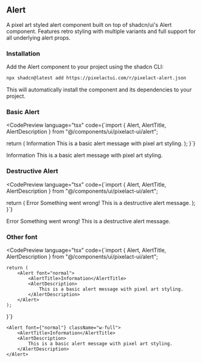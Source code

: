 
## Alert

A pixel art styled alert component built on top of shadcn/ui's Alert component. Features retro styling with multiple variants and full support for all underlying alert props.

### Installation

Add the Alert component to your project using the shadcn CLI:

```bash
npx shadcn@latest add https://pixelactui.com/r/pixelact-alert.json
```

This will automatically install the component and its dependencies to your project.

### Basic Alert

<CodePreview 
  language="tsx"
  code={`import { Alert, AlertTitle, AlertDescription } from "@/components/ui/pixelact-ui/alert";

  return (
    <Alert>
      <AlertTitle>Information</AlertTitle>
      <AlertDescription>
        This is a basic alert message with pixel art styling.
      </AlertDescription>
    </Alert>
  );
}`}
>
  <Alert className="w-full">
    <AlertTitle>Information</AlertTitle>
    <AlertDescription>
      This is a basic alert message with pixel art styling.
    </AlertDescription>
  </Alert>
</CodePreview>

### Destructive Alert

<CodePreview 
  language="tsx"
  code={`import { Alert, AlertTitle, AlertDescription } from "@/components/ui/pixelact-ui/alert";

  return (
    <Alert variant="destructive">
      <AlertTitle>Error</AlertTitle>
      <AlertDescription>
        Something went wrong! This is a destructive alert message.
      </AlertDescription>
    </Alert>
  );
}`}
>
  <Alert variant="destructive" className="w-full">
    <AlertTitle>Error</AlertTitle>
    <AlertDescription>Something went wrong! This is a destructive alert message.</AlertDescription>
  </Alert>
</CodePreview>

### Other font

<CodePreview
    language="tsx"
    code={`import { Alert, AlertTitle, AlertDescription } from "@/components/ui/pixelact-ui/alert";

    return (
        <Alert font="normal">
            <AlertTitle>Information</AlertTitle>
            <AlertDescription>
                This is a basic alert message with pixel art styling.
            </AlertDescription>
        </Alert>
    );
}`}
>
    <Alert font={"normal"} className="w-full">
        <AlertTitle>Information</AlertTitle>
        <AlertDescription>
            This is a basic alert message with pixel art styling.
        </AlertDescription>
    </Alert>
</CodePreview>
